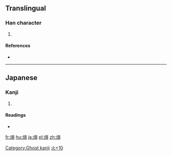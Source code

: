 ==Translingual==

===Han character===
{{Han char|rn=86|rad=火|as=10|sn=14|four=|canj=火一月金 (FMBC), X火一月金 (XFMBC)|ids=⿰[[火]][[貢]]}}

# {{defn|Han|sort=火10}}

====References====
* {{Han ref|kx=0680.101|dkj=19321|dj=1091.130|hdz=80029.090|uh=7195|ud=29077}}

----

==Japanese==

===Kanji===
{{ja-kanji|grade=|rs=火10}}

# {{defn|lang=ja|sort=火10}}

====Readings====
* {{ja-readings|on=[[こう]] (kō)|kun=[[おおずつ]] (oozutsu)}}

[[Category:Ghost kanji]]
[[Category:Japanese-only CJKV Characters|火+10]]

[[fr:熕]]
[[hu:熕]]
[[ja:熕]]
[[pl:熕]]
[[zh:熕]]